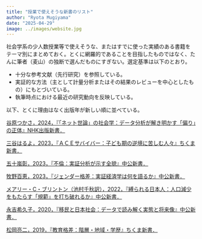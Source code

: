 ```yaml
---
title: "授業で使えそうな新書のリスト"
author: "Ryota Mugiyama"
date: "2025-04-29"
image: ../images/website.jpg
---
```


社会学系の少人数授業等で使えそうな、またはすでに使った実績のある書籍をテーマ別にまとめておく。とくに網羅的であることを目指したものではなく、たんに筆者（麦山）の独断で選んだものにすぎない。選定基準は以下のとおり。

- 十分な参考文献（先行研究）を参照している。
- 実証的な方法（主として計量分析またはその結果のレビューを中心としたもの）にもとづいている。
- 執筆時点における最近の研究動向を反映している。

以下、とくに理由はなく出版年が新しい順に並べている。

[谷原つかさ，2024，『「ネット世論」の社会学：データ分析が解き明かす「偏り」の正体』NHK出版新書．](https://www.nhk-book.co.jp/detail/000000887252024.html)

[三谷はるよ，2023，『ＡＣＥサバイバー：子ども期の逆境に苦しむ人々』ちくま新書．](https://www.chikumashobo.co.jp/product/9784480075512/)

[五十嵐彰，2023，『不倫：実証分析が示す全貌』中公新書．](https://www.chuko.co.jp/shinsho/2023/01/102737.html)

[牧野百恵，2023，『ジェンダー格差：実証経済学は何を語るか』中公新書．](https://www.chuko.co.jp/shinsho/2023/08/102768.html)

[メアリー・C・ブリントン（池村千秋訳），2022，『縛られる日本人：人口減少をもたらす「規範」を打ち破れるか』中公新書．](https://www.chuko.co.jp/shinsho/2022/09/102715.html)

[永吉希久子，2020，『移民と日本社会：データで読み解く実態と将来像』中公新書．](https://www.chuko.co.jp/shinsho/2020/02/102580.html)

[松岡亮二，2019，『教育格差：階層・地域・学歴』ちくま新書．](https://www.chikumashobo.co.jp/product/9784480072375/)